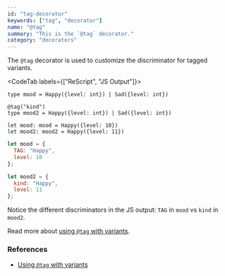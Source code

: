 ```yaml
---
id: "tag-decorator"
keywords: ["tag", "decorator"]
name: "@tag"
summary: "This is the `@tag` decorator."
category: "decorators"
---
```


The `@tag` decorator is used to customize the discriminator for tagged variants.

<CodeTab labels={["ReScript", "JS Output"]}>

```res
type mood = Happy({level: int}) | Sad({level: int})

@tag("kind")
type mood2 = Happy({level: int}) | Sad({level: int})

let mood: mood = Happy({level: 10})
let mood2: mood2 = Happy({level: 11})

```

```js
let mood = {
  TAG: "Happy",
  level: 10
};

let mood2 = {
  kind: "Happy",
  level: 11
};
```

</CodeTab>

Notice the different discriminators in the JS output: `TAG` in `mood` vs `kind` in `mood2`.

Read more about [using `@tag` with variants](variant.md#tagged-variants).

### References

* [Using `@tag` with variants](variant.md#tagged-variants)
